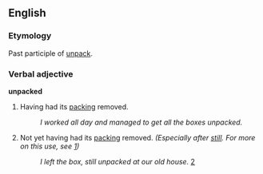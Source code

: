 ==English==
===Etymology===
Past participle of [[unpack]].

===Verbal adjective===
'''unpacked'''
# Having had its [[packing]] removed.
#:''I worked all day and managed to get all the boxes unpacked.''
# Not yet having had its [[packing]] removed.  ''(Especially after [[still]].  For more on this use, see [http://itre.cis.upenn.edu/~myl/languagelog/archives/002171.html])''
#:''I left the box, still unpacked at our old house.'' [http://www.loriloo.com/2005_05_01_#111554221251969796]
